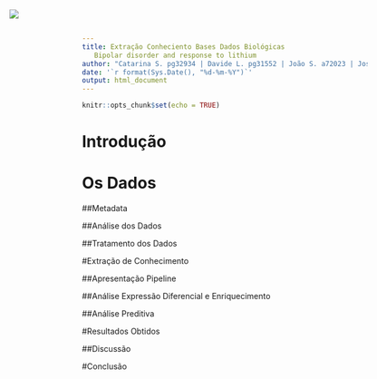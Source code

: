 ```yaml
---
title: Extração Conheciento Bases Dados Biológicas
   Bipolar disorder and response to lithium
author: "Catarina S. pg32934 | Davide L. pg31552 | João S. a72023 | José M. pg32943 | Marta M. pg32847"
date: '`r format(Sys.Date(), "%d-%m-%Y")`'
output: html_document
---
```

<img src="logo.png" style = "position:absolute;top:20px;left:100px;" />

```r
knitr::opts_chunk$set(echo = TRUE)
```

# Introdução


# Os Dados

##Metadata

##Análise dos Dados

##Tratamento dos Dados

#Extração de Conhecimento

##Apresentação Pipeline

##Análise Expressão Diferencial e  Enriquecimento

##Análise Preditiva

#Resultados Obtidos

##Discussão

#Conclusão

[//]: # ## R Markdown

[//]: #This is an R Markdown document. Markdown is a simple formatting syntax for authoring HTML, PDF, and MS Word documents. For more details on using R Markdown see <http://rmarkdown.rstudio.com>.

[//]: #When you click the **Knit** button a document will be generated that includes both content as well as the output of any embedded R code chunks within the document. You can embed an R code chunk like this:

[//]: #```{r cars}
[//]: #summary(cars)
[//]: #```

[//]: ### Including Plots

[//]: #You can also embed plots, for example:

[//]: #```{r pressure, echo=FALSE}
[//]: #plot(pressure)
[//]: #```

[//]: #Note that the `echo = FALSE` parameter was added to the code chunk to prevent printing of the R code that generated the plot.

